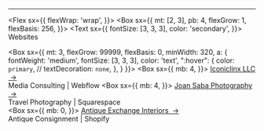 
<!--<Title text="Websites" />

<Box
  sx={{
    mb: 4,
    a: {
      fontWeight: 'medium'
    }
  }}>
  <a target="_blank" rel="noopener noreferrer" href="https://iconiclinx.webflow.io">Iconiclinx LLC</a>
  <br />
  <Text variant='webDesc'>Media Consulting | Webflow</Text>
</Box>

<Box
  sx={{
    mb: 4,
    a: {
      fontWeight: 'medium'
    }
  }}>
  <a target="_blank" rel="noopener noreferrer" href="https://www.antique-exchange.com">Antique Exchange Interiors </a>
  <br />
  <Text variant='webDesc'>Antique Consignment | Shopify</Text>
  <br />
</Box>

<Box
  sx={{
    a: {
      fontWeight: 'medium'
    }
  }}>
  <a target="_blank" rel="noopener noreferrer" href="https://www.joansabaphotography.com">Joan Saba Photography</a>
  <br />
  <Text variant='webDesc'>Travel Photography | Squarespace</Text>
</Box>-->


----


<Flex
  sx={{
    flexWrap: 'wrap',
  }}>
  <Box
    sx={{
      mt: [2, 3],
      pb: 4,
      flexGrow: 1,
      flexBasis: 256,
    }}>
    <Text
      sx={{
        fontSize: [3, 3, 3],
        color: 'secondary',
      }}>
      Websites
    </Text>
  </Box>
  
  <Box
    sx={{
      mt: 3,
      flexGrow: 99999,
      flexBasis: 0,
      minWidth: 320,
      a: {
        fontWeight: 'medium',
        fontSize: [3, 3, 3],
        color: 'text',
        ":hover": {
          color: `primary`,
          // textDecoration: `none`,
        },
      }
      }}>
      <Box sx={{
        mb: 4,
        }}>
        <a target="_blank" rel="noopener noreferrer" href="https://iconiclinx.webflow.io">Iconiclinx LLC &nbsp;→ </a>
        <br />
        <Text variant='webDesc'>Media Consulting | Webflow</Text>
      </Box>
      <Box sx={{
        mb: 4,
        }}>
        <a target="_blank" rel="noopener noreferrer" href="https://www.joansabaphotography.com">Joan Saba Photography &nbsp;→</a>
        <br />
        <Text variant='webDesc'>Travel Photography | Squarespace</Text>  
      </Box>
      <Box sx={{
        mb: 0,
        }}>
        <a target="_blank" rel="noopener noreferrer" href="https://www.antique-exchange.com">Antique Exchange Interiors &nbsp;→</a>
        <br />
        <Text variant='webDesc'>Antique Consignment | Shopify</Text>  
      </Box>
  </Box>
</Flex>



<!--<Title text="Some websites I've made:" />

<Grid gap={4} columns={[1, null, 1]}>
  <Box padding-right={1} pb={1}>
    <a target="_blank" rel="noopener noreferrer" href="https://iconiclinx.webflow.io">Iconiclinx LLC</a>
    <br />
    <Text>Media Consulting | Webflow</Text>
  </Box>
  <Box padding-right={1} pb={1}>
    <a target="_blank" rel="noopener noreferrer" href="https://www.antique-exchange.com">Antique Exchange Interiors </a>
    <br />
    <Text>Antique Consignment | Shopify</Text>
  </Box>
  <Box padding-right={1} pb={1}>
    <a target="_blank" rel="noopener noreferrer" href="https://www.joansabaphotography.com">Joan Saba Photography</a>
    <br />    
    <Text>Travel Photography Portfolio | Squarespace</Text>
  </Box>
</Grid> -->

<!-- - <a target="_blank" rel="noopener noreferrer" href="https://iconiclinx.webflow.io"
  >Iconiclinx LLC</a>  /  Webflow &#x2192;

- <a target="_blank" rel="noopener noreferrer" href="https://www.antique-exchange.com"
  >Antique Exchange Interiors</a>  /  Shopify &#x2192;

- <a target="_blank" rel="noopener noreferrer" href="https://www.joansabaphotography.com"
  >Joan Saba Photography</a>  /  Squarespace &#x2192; 

<Text
  sx={{
    fontSize: [3, 3, 3],
    fontWeight: 'regular',
    color: 'secondary',
  }}>
  Hello
</Text>-->